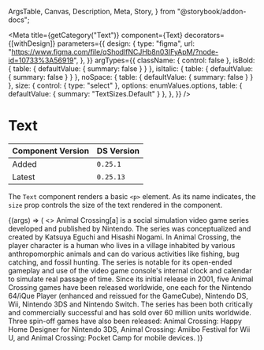   ArgsTable,
  Canvas,
  Description,
  Meta,
  Story,
} from "@storybook/addon-docs";



<Meta
  title={getCategory("Text")}
  component={Text}
  decorators={[withDesign]}
  parameters={{
    design: {
      type: "figma",
      url: "https://www.figma.com/file/qShodlfNCJHb8n03IFyApM/?node-id=10733%3A56919",
    },
  }}
  argTypes={{
    className: { control: false },
    isBold: { table: { defaultValue: { summary: false } } },
    isItalic: { table: { defaultValue: { summary: false } } },
    noSpace: { table: { defaultValue: { summary: false } } },
    size: {
      control: { type: "select" },
      options: enumValues.options,
      table: { defaultValue: { summary: "TextSizes.Default" } },
    },
  }}
/>

# Text

| Component Version | DS Version |
| ----------------- | ---------- |
| Added             | `0.25.1`   |
| Latest            | `0.25.13`  |

<Description of={Text} />

The `Text` component renders a basic `<p>` element. As its name indicates, the
`size` prop controls the size of the text rendered in the component.

<Canvas withToolbar>
  <Story
    name="Text"
    args={{
      className: undefined,
      size: "TextSizes.Default",
      isBold: false,
      isItalic: false,
      noSpace: false,
    }}
  >
    {(args) => (
      <>
        <Text {...args} size={enumValues.getValue(args.size)}>
          Animal Crossing[a] is a social simulation video game series developed
          and published by Nintendo. The series was conceptualized and created
          by Katsuya Eguchi and Hisashi Nogami. In Animal Crossing, the player
          character is a human who lives in a village inhabited by various
          anthropomorphic animals and can do various activities like fishing,
          bug catching, and fossil hunting. The series is notable for its
          open-ended gameplay and use of the video game console's internal clock
          and calendar to simulate real passage of time.
        </Text>
        <Text {...args} size={enumValues.getValue(args.size)}>
          Since its initial release in 2001, five Animal Crossing games have
          been released worldwide, one each for the Nintendo 64/iQue Player
          (enhanced and reissued for the GameCube), Nintendo DS, Wii, Nintendo
          3DS and Nintendo Switch. The series has been both critically and
          commercially successful and has sold over 60 million units worldwide.
          Three spin-off games have also been released: Animal Crossing: Happy
          Home Designer for Nintendo 3DS, Animal Crossing: Amiibo Festival for
          Wii U, and Animal Crossing: Pocket Camp for mobile devices.
        </Text>
      </>
    )}
  </Story>
</Canvas>

<ArgsTable story="Text" />
